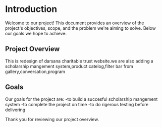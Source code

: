 # Introduction

Welcome to our project! This document provides an overview of the project's objectives, scope, and the problem we're aiming to solve. Below our goals we hope to achieve.

## Project Overview

This is redesign of darsana charitable trust website.we are also adding a scholarship mangement system,product catelog,filter bar from gallery,conversation,program 

## Goals
Our goals for the project are:
-to build a succesful scholarship mangement system
-to complete the project on time
-to do rigerous testing before delivering

Thank you for reviewing our project overview. 
